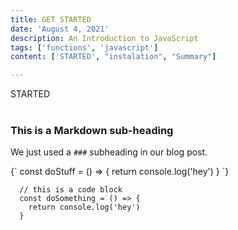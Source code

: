 ```yaml
---
title: GET STARTED
date: 'August 4, 2021'
description: An Introduction to JavaScript
tags: ['functions', 'javascript']
content: ['STARTED', "instalation", "Summary"]

---
```



<div id="STARTED">
  STARTED
</div>

<br/>

### This is a Markdown sub-heading
We just used a `###` subheading in our blog post.

<SyntaxHighlighter language="javascript">
  {`
    const doStuff = () => {
      return console.log('hey')
    }
  `}
</SyntaxHighlighter>

```
  // this is a code block
  const doSomething = () => {
    return console.log('hey')
  }
```

